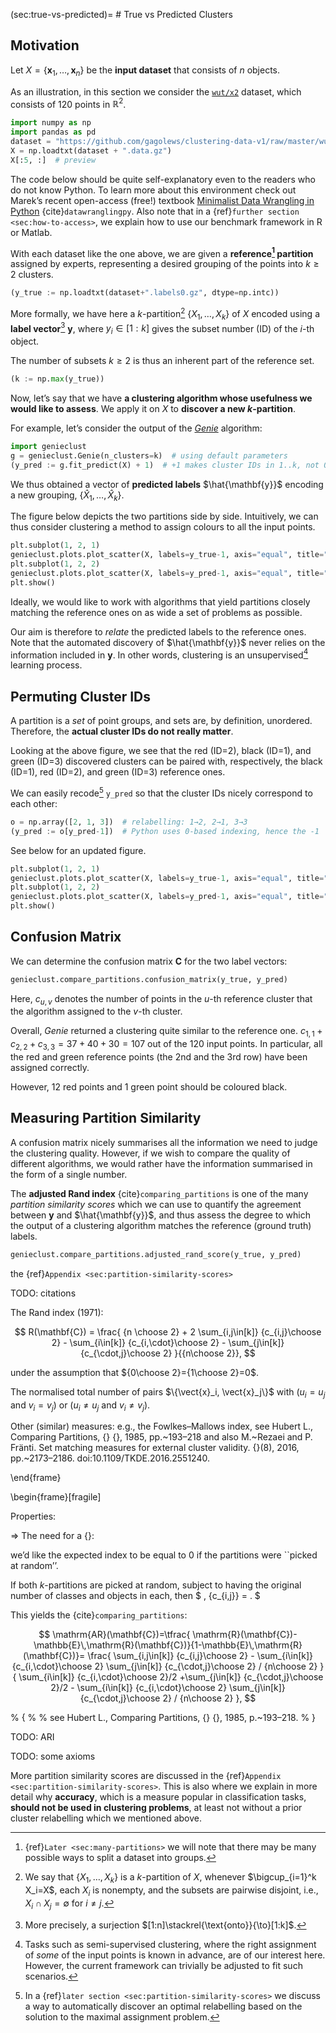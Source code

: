 (sec:true-vs-predicted)=
# True vs Predicted Clusters


## Motivation

Let $X=\{\mathbf{x}_1, \dots, \mathbf{x}_n\}$ be the **input dataset**
that consists of $n$ objects.

As an illustration, in this section we consider
the [`wut/x2`](https://github.com/gagolews/clustering-data-v1) dataset,
which consists of 120 points in $\mathbb{R}^2$.

```python
import numpy as np
import pandas as pd
dataset = "https://github.com/gagolews/clustering-data-v1/raw/master/wut/x2"
X = np.loadtxt(dataset + ".data.gz")
X[:5, :]  # preview
```

::::{note}
The code below should be quite self-explanatory even to the readers
who do not know Python. To learn more about this environment
check out Marek's recent open-access (free!) textbook
[Minimalist Data Wrangling in Python](https://datawranglingpy.gagolewski.com/)
{cite}`datawranglingpy`.
Also note that in a {ref}`further section <sec:how-to-access>`,
we explain how to use our benchmark framework in R or Matlab.
::::


With each dataset like the one above,
we are given a **reference[^footmanyreference]
partition** assigned by experts, representing
a desired grouping of the points into $k \ge 2$ clusters.

[^footmanyreference]: {ref}`Later <sec:many-partitions>` we will note
    that there may be many possible ways to split a dataset into groups.



```python
(y_true := np.loadtxt(dataset+".labels0.gz", dtype=np.intc))
```


More formally, we have here a
$k$-partition[^footpart] $\{X_1,\dots,X_k\}$ of $X$
encoded using a **label vector**[^footsurj] $\mathbf{y}$, where
$y_i\in[1:k]$ gives the subset number (ID) of the $i$-th object.


[^footpart]: We say that $\{X_1,\dots,X_k\}$ is a $k$-partition of $X$,
    whenever $\bigcup_{i=1}^k X_i=X$, each $X_i$ is nonempty,
    and the subsets are pairwise disjoint, i.e., $X_i\cap X_j=\emptyset$
    for $i\neq j$.

[^footsurj]: More precisely, a surjection $[1:n]\stackrel{\text{onto}}{\to}[1:k]$.


The number of subsets $k\ge 2$ is thus an inherent part of the
reference set.

```python
(k := np.max(y_true))
```

<!--
```python
np.histogram(y_true, return_count=True)
```

There are thus 50 points in the 1st cluster,
40 points in the 2nd group,
and 30 points in the 3rd set.
-->


Now, let's say that we have **a clustering algorithm whose usefulness
we would like to assess**. We apply it on $X$ to **discover a new
$k$-partition**.

For example, let's consider the output of the
[*Genie*](https://genieclust.gagolewski.com) algorithm:

```python
import genieclust
g = genieclust.Genie(n_clusters=k)  # using default parameters
(y_pred := g.fit_predict(X) + 1)  # +1 makes cluster IDs in 1..k, not 0..(k-1)
```

We thus obtained a vector of **predicted labels** $\hat{\mathbf{y}}$
encoding a new grouping, $\{\hat{X}_1,\dots,\hat{X}_k\}$.

The figure below depicts the two partitions side by side.
Intuitively, we can thus consider clustering a method to
assign colours to all the input points.


```python
plt.subplot(1, 2, 1)
genieclust.plots.plot_scatter(X, labels=y_true-1, axis="equal", title="y_true")
plt.subplot(1, 2, 2)
genieclust.plots.plot_scatter(X, labels=y_pred-1, axis="equal", title="y_pred")
plt.show()
```

::::{important}
Ideally, we would like to work with algorithms that yield partitions
closely matching the reference ones on as wide a set of problems
as possible.
::::

Our aim is therefore to *relate* the predicted labels to the reference ones.
Note that the automated discovery of $\hat{\mathbf{y}}$
never relies on the information included in $\mathbf{y}$.
In other words, clustering is an unsupervised[^footsemisupervised]
learning process.


[^footsemisupervised]: Tasks such as semi-supervised clustering,
    where the right assignment of *some* of the input points is known in
    advance, are of our interest here. However, the current framework can
    trivially be adjusted to fit such scenarios.




## Permuting Cluster IDs

A partition is a *set* of point groups, and sets are, by definition, unordered.
Therefore, the **actual cluster IDs do not really matter**.

Looking at the above figure, we see that
the red (ID=2), black (ID=1), and green (ID=3) discovered clusters
can be paired with, respectively,
the black (ID=1), red (ID=2), and green (ID=3) reference ones.

We can easily recode[^footmanualrelabel] `y_pred`
so that the cluster IDs nicely correspond to each other:


```python
o = np.array([2, 1, 3])  # relabelling: 1→2, 2→1, 3→3
(y_pred := o[y_pred-1])  # Python uses 0-based indexing, hence the -1
```

See below for an updated figure.


```python
plt.subplot(1, 2, 1)
genieclust.plots.plot_scatter(X, labels=y_true-1, axis="equal", title="y_true")
plt.subplot(1, 2, 2)
genieclust.plots.plot_scatter(X, labels=y_pred-1, axis="equal", title="y_pred")
plt.show()
```


[^footmanualrelabel]: In a
    {ref}`later section <sec:partition-similarity-scores>` we discuss a way
    to automatically discover an optimal relabelling based on the solution
    to the maximal assignment problem.



## Confusion Matrix

We can determine the confusion matrix $\mathbf{C}$ for the two label vectors:

```python
genieclust.compare_partitions.confusion_matrix(y_true, y_pred)
```

Here, $c_{u, v}$ denotes the number of points in the $u$-th reference cluster
that the algorithm assigned to the $v$-th cluster.

Overall, *Genie* returned a clustering quite similar to the reference one.
$c_{1,1}+c_{2, 2}+c_{3,3}=37+40+30=107$ out of the $120$ input points.
In particular, all the red and green reference points (the 2nd and the 3rd row)
have been assigned correctly.

However, $12$ red points and $1$ green point should be coloured black.


## Measuring Partition Similarity

A confusion matrix nicely summarises all the information we need to
judge the clustering quality. However,
if we wish to compare the quality of different algorithms,
we would rather have the information summarised in the form of a single number.

The **adjusted Rand index** {cite}`comparing_partitions`
is one of the many *partition similarity scores*
which we can use to quantify the agreement between $\mathbf{y}$ and
$\hat{\mathbf{y}}$, and thus assess the degree to which the output of
a clustering algorithm matches the reference (ground truth) labels.


```python
genieclust.compare_partitions.adjusted_rand_score(y_true, y_pred)
```

the {ref}`Appendix <sec:partition-similarity-scores>`



TODO: citations

The Rand index (1971):

$$
R(\mathbf{C}) = \frac{ {n \choose 2} + 2 \sum_{i,j\in[k]} {c_{i,j}\choose 2}
                  - \sum_{i\in[k]} {c_{i,\cdot}\choose 2}
                  - \sum_{j\in[k]} {c_{\cdot,j}\choose 2}
    }{{n\choose 2}},
$$

under the assumption that ${0\choose 2}={1\choose 2}=0$.


The normalised total number of pairs
$\{\vect{x}_i, \vect{x}_j\}$
with ($u_i=u_j$ and $v_i=v_j$) or ($u_i\neq u_j$ and $v_i\neq v_j$).


\vfill
\bigskip\hrule\bigskip

\tiny

Other (similar) measures: e.g., the Fowlkes--Mallows index,
see Hubert L., Comparing Partitions, {\it Journal of Classification} {\bf 2}, 1985, pp.~193--218 and also M.~Rezaei and P. Fränti. Set matching measures for external cluster validity. \textit{IEEE Transactions on Knowledge and Data Engineering} {\bf 28}(8), 2016, pp.~2173–2186. doi:10.1109/TKDE.2016.2551240.

\nocite{psi}

\end{frame}

\begin{frame}[fragile]\slidetitleA{Comparing Partitions}

Properties:
\begin{itemize}
 \pause\item For every $\mathbf{C}$, $R(\mathbf{C})\ge 0$ and if $\vect{u}=\vect{v}$, then $R(\mathbf{C})=1$;
 \pause\item if $\sigma$ is a permutation of $[k]$
and $\mathbf{C}'$ is such that $c_{i,j}'=c_{i,\sigma(j)}$,
then $R(\mathbf{C})=R(\mathbf{C}')$;
\pause\item if $c_{i,j}=m$ for all $i,j$ and given $k$,
then $R(\mathbf{C}) \stackrel{m\to\infty}{\to} 1-\frac{2(k-1)}{k^2}$.
% \pause\item if $c_{i,j}=m$ for all $j$ and $i=1$ and $c_{i,j}=0$ otherwise,
% then
% $R(\mathbf{C}) \stackrel{m\to\infty}{\to} 1-\frac{k-1}{k}=\frac{1}{k}$.
\end{itemize}
\pause
$\Rightarrow$ The need for a {\color{red2}\bf ``correction for chance''}:

\pause
we'd like the expected index to be equal to $0$ if the
partitions were ``picked at random''.

\medskip\pause
If both $k$-partitions are picked at random, subject to having the original
number of classes and objects in each,
then $
 \mathbb{E}\,  {c_{i,j}\choose 2} =
 \frac{{c_{i,\cdot}\choose 2}{c_{\cdot,j}\choose 2}}{{n\choose 2}}.
$


\bigskip\pause
This yields the \textbf{Adjusted Rand Index} {cite}`comparing_partitions`:

$$
\mathrm{AR}(\mathbf{C})=\tfrac{ \mathrm{R}(\mathbf{C})-\mathbb{E}\,\mathrm{R}(\mathbf{C})}{1-\mathbb{E}\,\mathrm{R}(\mathbf{C})}=
\frac{ \sum_{i,j\in[k]} {c_{i,j}\choose 2}
 - \sum_{i\in[k]} {c_{i,\cdot}\choose 2}
   \sum_{j\in[k]} {c_{\cdot,j}\choose 2} / {n\choose 2}
    }{
     \sum_{i\in[k]} {c_{i,\cdot}\choose 2}/2
   +\sum_{j\in[k]} {c_{\cdot,j}\choose 2}/2
 - \sum_{i\in[k]} {c_{i,\cdot}\choose 2}
   \sum_{j\in[k]} {c_{\cdot,j}\choose 2} / {n\choose 2}
    },
$$

% {\footnotesize\color{gray}
% % see Hubert L., Comparing Partitions, {\it Journal of Classification} {\bf 2}, 1985, p.~193--218.
% }


TODO: ARI

TODO: some axioms




More partition similarity scores are discussed
in the {ref}`Appendix <sec:partition-similarity-scores>`.
This is also where we explain in more detail why **accuracy**,
which is a measure popular in classification tasks,
**should not be used in clustering problems**,
at least not without a prior cluster relabelling which we mentioned above.

